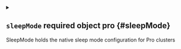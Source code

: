 
<details className="config-field" data-expandable="true">
<summary>

## `sleepMode` <span className="config-field-required" data-required="false">required</span> <span className="config-field-type">object</span> <span className="config-field-default"></span> <span className="config-field-enum"></span> <span data-pro="false" className="config-field-pro">pro</span> {#sleepMode}

SleepMode holds the native sleep mode configuration for Pro clusters

</summary>




<details className="config-field" data-expandable="false" open>
<summary>

### `enabled` <span className="config-field-required" data-required="false">required</span> <span className="config-field-type">boolean</span> <span className="config-field-default"></span> <span className="config-field-enum"></span> <span data-pro="false" className="config-field-pro">pro</span> {#sleepMode-enabled}

Enabled toggles the sleep mode functionality, allowing for disabling sleep mode without removing other config

</summary>



</details>



<details className="config-field" data-expandable="false" open>
<summary>

### `timeZone` <span className="config-field-required" data-required="false">required</span> <span className="config-field-type">string</span> <span className="config-field-default"></span> <span className="config-field-enum"></span> <span data-pro="false" className="config-field-pro">pro</span> {#sleepMode-timeZone}

Timezone represents the timezone a sleep schedule should run against, defaulting to UTC if unset

</summary>



</details>



<details className="config-field" data-expandable="true">
<summary>

### `autoSleep` <span className="config-field-required" data-required="false">required</span> <span className="config-field-type">object</span> <span className="config-field-default"></span> <span className="config-field-enum"></span> <span data-pro="false" className="config-field-pro">pro</span> {#sleepMode-autoSleep}

AutoSleep holds autoSleep details

</summary>




<details className="config-field" data-expandable="false" open>
<summary>

#### `afterInactivity` <span className="config-field-required" data-required="false">required</span> <span className="config-field-type">string</span> <span className="config-field-default"></span> <span className="config-field-enum"></span> <span data-pro="false" className="config-field-pro">pro</span> {#sleepMode-autoSleep-afterInactivity}

AfterInactivity represents how long a vCluster can be idle before workloads are automaticaly put to sleep

</summary>



</details>



<details className="config-field" data-expandable="false" open>
<summary>

#### `schedule` <span className="config-field-required" data-required="false">required</span> <span className="config-field-type">string</span> <span className="config-field-default"></span> <span className="config-field-enum"></span> <span data-pro="false" className="config-field-pro">pro</span> {#sleepMode-autoSleep-schedule}

Schedule represents a cron schedule for when to sleep workloads

</summary>



</details>



<details className="config-field" data-expandable="true">
<summary>

#### `exclude` <span className="config-field-required" data-required="false">required</span> <span className="config-field-type">object</span> <span className="config-field-default"></span> <span className="config-field-enum"></span> <span data-pro="false" className="config-field-pro">pro</span> {#sleepMode-autoSleep-exclude}

Exclude holds configuration for labels that, if present, will prevent a workload from going to sleep

</summary>




<details className="config-field" data-expandable="true">
<summary>

##### `selector` <span className="config-field-required" data-required="false">required</span> <span className="config-field-type">object</span> <span className="config-field-default"></span> <span className="config-field-enum"></span> <span data-pro="false" className="config-field-pro">pro</span> {#sleepMode-autoSleep-exclude-selector}



</summary>




<details className="config-field" data-expandable="false" open>
<summary>

##### `labels` <span className="config-field-required" data-required="false">required</span> <span className="config-field-type">object</span> <span className="config-field-default"></span> <span className="config-field-enum"></span> <span data-pro="false" className="config-field-pro">pro</span> {#sleepMode-autoSleep-exclude-selector-labels}

Labels defines what labels should be looked for

</summary>



</details>


</details>


</details>


</details>



<details className="config-field" data-expandable="true">
<summary>

### `autoWakeup` <span className="config-field-required" data-required="false">required</span> <span className="config-field-type">object</span> <span className="config-field-default"></span> <span className="config-field-enum"></span> <span data-pro="false" className="config-field-pro">pro</span> {#sleepMode-autoWakeup}

AutoWakeup holds configuration for waking the vCluster on a schedule rather than waiting for some activity.

</summary>




<details className="config-field" data-expandable="false" open>
<summary>

#### `schedule` <span className="config-field-required" data-required="false">required</span> <span className="config-field-type">string</span> <span className="config-field-default"></span> <span className="config-field-enum"></span> <span data-pro="false" className="config-field-pro">pro</span> {#sleepMode-autoWakeup-schedule}



</summary>



</details>


</details>


</details>
